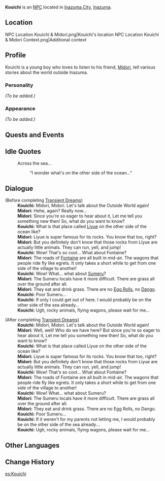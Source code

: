 {{Meta
<!-- REMOVE THIS TEMPLATE AFTER ADDING MISSING INFO -->
|missing_NPC_profile  = yes
}}
{{About|the regular NPC|the story quest NPC|Kouichi (Expectations Not to Be Betrayed)}}
{{Character Infobox
|type             = NPC
|image            = NPC Kouichi.png
|realname         = 
|region           = Inazuma
|affiliation      = 
|title            = 
|voiceEN          = 
|voiceCN          = 
|voiceJP          = 
|dialoguereward   = 
}}
'''Kouichi''' {{Lang|ja=宏一}} is an [[NPC]] located in [[Inazuma City]], [[Inazuma]].

==Location==
<gallery>
NPC Location Kouichi & Midori.png|Kouichi's location
NPC Location Kouichi & Midori Context.png|Additional context
</gallery>

==Profile==
<!-- detailed story/lore information goes here -->
Kouichi is a young boy who loves to listen to his friend, [[Midori]], tell various stories about the world outside Inazuma.

===Personality===
''(To be added.)''

===Appearance===
''(To be added.)''

==Quests and Events==
{{Quests and Events}}

==Idle Quotes==
{{Dialogue start}}
: {{DIcon|Idle}} Across the sea...
:: {{A|VO Kouichi 01.ogg}} "I wonder what's on the other side of the ocean..."
{{Dialogue end}}

==Dialogue==
{{Dialogue start}}
;(Before completing [[Transient Dreams]])
:'''Kouichi:''' Midori, Midori. Let's talk about the Outside World again!
:'''Midori:''' Hehe, again? Really now...
:'''Midori:''' Since you're so eager to hear about it, Let me tell you something new then! So, what do you want to know?
:'''Kouichi:''' What is that place called [[Liyue]] on the other side of the ocean like?
:'''Midori:''' Liyue is super famous for its rocks. You know that too, right?
:'''Midori:''' But you definitely don't know that those rocks from Liyue are actually little animals. They can run, yell, and jump!
:'''Kouichi:''' Wow! That's so cool... What about Fontaine?
:'''Midori:''' The roads of [[Fontaine]] are all built in mid-air. The wagons that people ride fly like egrets. It only takes a short while to get from one side of the village to another!
:'''Kouichi:''' Wow! What... what about [[Sumeru]]?
:'''Midori:''' The Sumeru locals have it more difficult. There are grass all over the ground after all.
:'''Midori:''' They eat and drink grass. There are no [[Egg Roll]]s, no [[Tricolor Dango|Dango]].
:'''Kouichi:''' Poor Sumeru...
:'''Kouichi:''' If only I could get out of here. I would probably be on the other side of the sea already...
:'''Kouichi:''' Ugh, rocky animals, flying wagons, please wait for me...

;(After completing [[Transient Dreams]])
:'''Kouichi:''' Midori, Midori. Let's talk about the Outside World again!
:'''Midori:''' Well, well! Who do we have here? But since you're so eager to hear about it, Let me tell you something new then! So, what do you want to know?
:'''Kouichi:''' What is that place called Liyue on the other side of the ocean like?
:'''Midori:''' Liyue is super famous for its rocks. You know that too, right?
:'''Midori:''' But you definitely don't know that those rocks from Liyue are actually little animals. They can run, yell, and jump!
:'''Kouichi:''' Wow! That's so cool... What about Fontaine?
:'''Midori:''' The roads of Fontaine are all built in mid-air. The wagons that people ride fly like egrets. It only takes a short while to get from one side of the village to another!
:'''Kouichi:''' Wow! What... what about Sumeru?
:'''Midori:''' The Sumeru locals have it more difficult. There are grass all over the ground after all.
:'''Midori:''' They eat and drink grass. There are no Egg Rolls, no Dango.
:'''Kouichi:''' Poor Sumeru...
:'''Kouichi:''' If it weren't for my parents not letting me, I would probably be on the other side of the sea already...
:'''Kouichi:''' Ugh, rocky animals, flying wagons, please wait for me...
{{Dialogue end}}

==Other Languages==
{{Other Languages|default_hidden=1
|en      = Kouichi
|zhs     = 宏一
|zhs_rm  = Hóngyī
|zht     = 宏一
|zht_rm  = Hóngyī
|ja      = 宏一
|ja_rm   = Kouichi
|ko      = 코이치
|ko_rm   = Koichi
|es      = Kouichi
|fr      = Kouichi
|ru      = Коити
|th      = Kouichi
|vi      = Kouichi
|de      = Kouichi
|id      = Kouichi
|pt      = Kouichi
|tr      = 
|it      = 
}}

==Change History==
{{Change History|2.0}}
<!--
==References==
{{Reflist}}-->

[[es:Kouichi]]